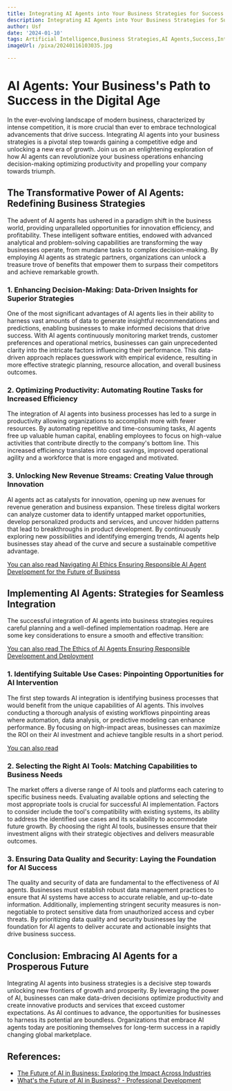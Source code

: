 ```yaml
---
title: Integrating AI Agents into Your Business Strategies for Success
description: Integrating AI Agents into Your Business Strategies for Success
author: Usf
date: '2024-01-10'
tags: Artificial Intelligence,Business Strategies,AI Agents,Success,Integration
imageUrl: /pixa/20240116103035.jpg

---
```

# AI Agents: Your Business's Path to Success in the Digital Age

In the ever-evolving landscape of modern business,  characterized by intense competition, it is more crucial than ever to embrace technological advancements that drive success. Integrating AI agents into your business strategies is a pivotal step towards gaining a competitive edge and unlocking a new era of growth. Join  us  on an enlightening exploration of  how AI agents can revolutionize your business operations enhancing decision-making optimizing productivity and propelling your company towards triumph.

## The Transformative Power of AI Agents: Redefining Business Strategies

The advent of AI agents has ushered in a paradigm shift in the business world, providing unparalleled opportunities for innovation efficiency, and profitability. These intelligent software entities, endowed with advanced analytical and problem-solving capabilities are transforming the way businesses operate, from mundane tasks to  complex decision-making. By employing AI agents as strategic partners,  organizations can unlock a treasure trove of benefits that empower them to surpass their competitors and achieve remarkable growth.

### 1. Enhancing Decision-Making: Data-Driven Insights for  Superior Strategies

One of the most significant advantages of AI agents  lies in their ability to harness vast amounts of data to generate insightful recommendations and  predictions, enabling businesses to make informed decisions  that drive success. With AI agents continuously monitoring market trends, customer preferences and operational metrics, businesses can gain unprecedented clarity into the intricate factors influencing their  performance. This data-driven approach replaces guesswork  with empirical evidence,  resulting in  more effective strategic planning, resource allocation, and overall business outcomes.

### 2. Optimizing Productivity:  Automating Routine Tasks for Increased Efficiency

The integration of AI agents into business processes has led  to a surge in productivity allowing organizations to accomplish more  with fewer resources.  By automating repetitive and time-consuming  tasks,  AI agents free up valuable human capital,  enabling  employees to focus on high-value activities that contribute directly  to the company's bottom line. This increased efficiency translates into cost savings, improved operational agility and a  workforce that is more  engaged and  motivated.

### 3. Unlocking New Revenue Streams: Creating Value  through Innovation

AI agents  act as catalysts for innovation, opening up new  avenues  for revenue generation and business expansion. These tireless digital  workers can analyze customer data to  identify untapped market opportunities, develop personalized products and services, and uncover  hidden patterns  that lead to breakthroughs in product development. By continuously exploring new possibilities and identifying emerging trends, AI  agents help  businesses stay ahead of the curve and secure a sustainable competitive  advantage.

[You can also read Navigating  AI Ethics Ensuring Responsible AI Agent Development for the Future  of Business](Navigating%20AI%20Ethics%20Ensuring%20Responsible%20AI%20Agent%20Development%20for%20the%20Future%20of%20Business)


##  Implementing AI Agents: Strategies for Seamless Integration

The successful integration of  AI agents into business strategies requires careful planning and a well-defined implementation roadmap. Here are some key considerations to ensure a smooth and effective transition:

[You can also read  The Ethics of AI  Agents Ensuring Responsible Development and Deployment](The%20Ethics%20of%20AI%20Agents%20Ensuring%20Responsible%20Development%20and%20Deployment)


### 1. Identifying Suitable  Use  Cases: Pinpointing Opportunities for AI Intervention

The first step towards AI integration is identifying business processes that would benefit from the unique  capabilities of  AI agents. This involves conducting a thorough analysis of existing workflows pinpointing areas where automation, data analysis, or predictive modeling can enhance performance. By focusing  on  high-impact areas, businesses can  maximize the ROI on their AI investment  and achieve tangible  results in a short period.

[You can also read ]()


### 2. Selecting the Right AI  Tools: Matching Capabilities to Business Needs

The market offers a diverse range of AI tools and platforms each catering to specific business needs. Evaluating available  options and selecting the most appropriate tools is crucial for successful AI implementation. Factors  to consider include the tool's compatibility with existing systems, its  ability to address the identified use  cases and its scalability to accommodate future  growth. By choosing the right AI tools, businesses ensure that their investment aligns with  their strategic objectives and delivers  measurable outcomes.

### 3. Ensuring Data Quality  and Security: Laying the Foundation for AI Success

The quality and security of data are fundamental to the effectiveness of  AI agents. Businesses must establish robust data management practices to ensure  that  AI systems  have access to accurate reliable, and up-to-date information. Additionally, implementing stringent  security  measures  is  non-negotiable to protect sensitive data from unauthorized access and  cyber threats. By prioritizing data quality and security businesses lay the foundation for AI agents to deliver accurate and actionable  insights that drive business success.

## Conclusion: Embracing AI Agents for a Prosperous  Future

Integrating AI agents into business strategies is a  decisive step towards unlocking new frontiers of growth and prosperity. By  leveraging the power of AI, businesses can make data-driven decisions optimize productivity and  create innovative products and services that exceed customer  expectations. As AI continues  to advance, the opportunities for businesses to harness its  potential are boundless. Organizations that embrace AI agents today are positioning themselves for long-term success in a rapidly  changing global marketplace.

## References:
- [The Future of AI in Business: Exploring the Impact Across Industries](https://www.brandcredential.com/post/the-future-of-ai-in-business-exploring-the-impact-across-industries)
- [What's the Future of AI in Business? - Professional Development](https://professional.dce.harvard.edu/blog/whats-the-future-of-ai-in-business/)

